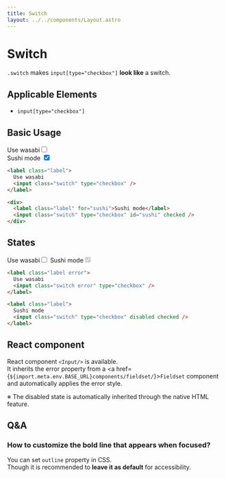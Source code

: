 ```yaml
---
title: Switch
layout: ../../components/Layout.astro
---
```



# Switch

`.switch` makes `input[type="checkbox"]` **look like** a switch.

## Applicable Elements

- `input[type="checkbox"]`

## Basic Usage

<SamplePane>
<label class="label">Use wasabi<input class="switch" type="checkbox" /></label>
<div>
  <label class="label" for="sushi">Sushi mode</label>
  <input class="switch" type="checkbox" id="sushi" checked />
</div>
</SamplePane>

```html
<label class="label">
  Use wasabi
  <input class="switch" type="checkbox" />
</label>

<div>
  <label class="label" for="sushi">Sushi mode</label>
  <input class="switch" type="checkbox" id="sushi" checked />
</div>
```

## States

<SamplePane>
<label class="label error">Use wasabi<input class="switch error" type="checkbox" /></label>
<label class="label">Sushi mode<input class="switch" type="checkbox" disabled checked /></label>
</SamplePane>

```html
<label class="label error">
  Use wasabi
  <input class="switch error" type="checkbox" />
</label>

<label class="label">
  Sushi mode
  <input class="switch" type="checkbox" disabled checked />
</label>
```

## React component

React component `<Input/>` is available.  
It inherits the error property from a <a href={`${import.meta.env.BASE_URL}components/fieldset/`}>`Fieldset`</a> component and automatically applies the error style.  
  
※ The disabled state is automatically inherited through the native HTML feature.

## Q&A

### How to customize the bold line that appears when focused?

You can set `outline` property in CSS.  
Though it is recommended to **leave it as default** for accessibility.